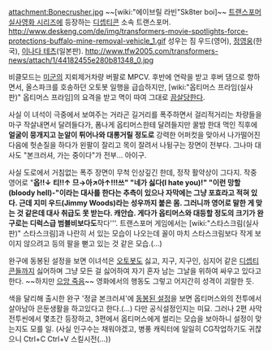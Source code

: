 attachment:Bonecrusher.jpg
~~[wiki:"에이브릴 라빈"Sk8ter boi]~~
[[트랜스포머 실사영화 시리즈]]에 등장하는 [[디셉티콘]] 소속 트랜스포머.
http://www.deskeng.com/de/img/transformers-movie-spotlights-force-protections-buffalo-mine-removal-vehicle_1.gif
성우는 짐 우드(영어), [[정영웅]](한국), [[이나다 테츠]](일본판).
http://www.tfw2005.com/transformers-news/attach/1/44182455e280b81348_0.jpg

비클모드는 [[미군]]의 지뢰제거차량 버팔로 MPCV. 후반에 연락을 받고 후버 댐으로 향하면서, 올스파크를 호송하던 오토봇 일행을 급습하지만, [wiki:"옵티머스 프라임(실사판)" 옵티머스 프라임]의 요격을 받고 멱이 따여 그대로 [[끔살]]당한다. 

사실 이 녀석이 극중에서 보여주는 거라곤 길거리를 폭주하면서 걸리적거리는 차량들을 마구 작살내면서 달려들다가, 폼나게 옵티머스한테 달려들지만 꿀밤 한대 먹인 직후에 '''얼굴이 뭉개지고 눈알이 튀어나와 대롱거릴 정도로''' 강력한 어퍼컷을 맞아서 나가떨어진 다음에 헛손질을 하다가 왼팔이 잘리고 목이 잘려서 나뒹구는 장면이 전부다. 그나마 대사도 "본크러셔, 가는 중이다"가 전부... 아이구.

사실 도로에서 거침없는 폭주 장면이 무척 인상깊긴 한데, 정작 활약상이 그다지. 작중 영어로 "'''옵!!↓ 티!!↑ 므→아↗아↑!!!쓰" "네가 싫다(I hate you)!" "이런 망할(bloody hell)-"이라는 대사를 한다는 추측이 있으나 자막에는 그냥 포효라고 적혀 있다. 근데 지미 우드(Jimmy Woods)라는 성우까지 붙은 몸. 그러니까 영어로 말한 게 맞는 것 같은데 대사 취급도 못 받는다. 캐안습. 게다가 옵티머스와 대등할 정도의 크기가 완구로는 디럭스급 범블비보다도 '''작다'''. 트랜스포머 게임에서는 [wiki:"스타스크림(실사판)" 스타스크림]과 나란히 서 있는 모습이 나오는데 꼴이 마치 스타스크림보다 작게 보이지 않으려고 등의 팔을 뻗고 있는 것 같은 모습.(…)

완구에 동봉된 설정을 보면 이녀석은 [[오토봇]]도 싫고, 지구, 지구인, 심지어 같은 [[디셉티콘]]들까지 싫어하며 그냥 모든 걸 싫어하여 자기 혼자 남는 그날을 위하여 싸우고 있다고 한다. ~~하지만 [[으앙 죽음]]~~ 영화에서의 행동도 그렇고 어지간히 성격이 괴랄한 듯.

색을 달리해 출시한 완구 '정글 본크러셔'에 [http://gall.dcinside.com/transformers/30124 동봉된 설정]을 보면 옵티머스와의 전투에서 살아남아 은둔생활을 하고있다고 한다.(…) 다만 공식설정인지는 미묘. 그러나 2편 사막전투씬에서 몇초간 등장하고, 3편에서 옵티머스에게 썰리는 모습을 보아하니 설정이 맞는지도 모를 일. (사실 인구수는 채워야겠고, 병풍 캐릭터에 일일히 CG작업하기도 귀찮으니 Ctrl+C Ctrl+V 스킬시전(...))
